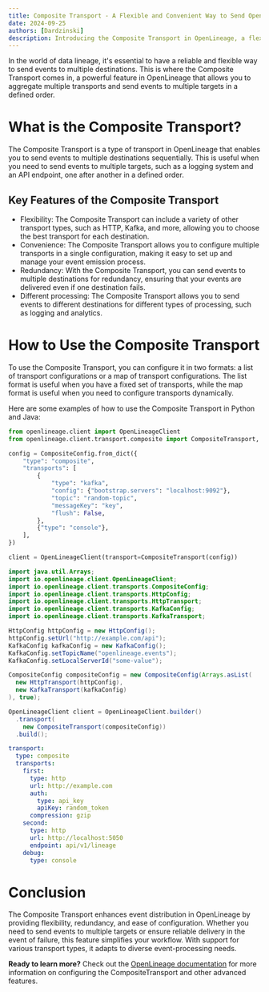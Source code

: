 ```yaml
---
title: Composite Transport - A Flexible and Convenient Way to Send OpenLineage Events
date: 2024-09-25
authors: [Dardzinski]
description: Introducing the Composite Transport in OpenLineage, a flexible and convenient way to send events to multiple destinations, providing redundancy and flexibility in event distribution.
---
```



In the world of data lineage, it's essential to have a reliable and flexible way to send events to multiple destinations. This is where the Composite Transport comes in, a powerful feature in OpenLineage that allows you to aggregate multiple transports and send events to multiple targets in a defined order.

<!--truncate-->

# What is the Composite Transport?

The Composite Transport is a type of transport in OpenLineage that enables you to send events to multiple destinations sequentially. This is useful when you need to send events to multiple targets, such as a logging system and an API endpoint, one after another in a defined order.

## Key Features of the Composite Transport

* Flexibility: The Composite Transport can include a variety of other transport types, such as HTTP, Kafka, and more, allowing you to choose the best transport for each destination.
* Convenience: The Composite Transport allows you to configure multiple transports in a single configuration, making it easy to set up and manage your event emission process.
* Redundancy: With the Composite Transport, you can send events to multiple destinations for redundancy, ensuring that your events are delivered even if one destination fails.
* Different processing: The Composite Transport allows you to send events to different destinations for different types of processing, such as logging and analytics.

# How to Use the Composite Transport

To use the Composite Transport, you can configure it in two formats: a list of transport configurations or a map of transport configurations. The list format is useful when you have a fixed set of transports, while the map format is useful when you need to configure transports dynamically.

Here are some examples of how to use the Composite Transport in Python and Java:

<Tabs groupId="examples">
<TabItem value="python" label="Python Example">

```python
from openlineage.client import OpenLineageClient
from openlineage.client.transport.composite import CompositeTransport, CompositeConfig

config = CompositeConfig.from_dict({
    "type": "composite",
    "transports": [
        {
            "type": "kafka",
            "config": {"bootstrap.servers": "localhost:9092"},
            "topic": "random-topic",
            "messageKey": "key",
            "flush": False,
        },
        {"type": "console"},
    ],
})

client = OpenLineageClient(transport=CompositeTransport(config))
```
</TabItem>

<TabItem value="java" label="Java Example">

```java
import java.util.Arrays;
import io.openlineage.client.OpenLineageClient;
import io.openlineage.client.transports.CompositeConfig;
import io.openlineage.client.transports.HttpConfig;
import io.openlineage.client.transports.HttpTransport;
import io.openlineage.client.transports.KafkaConfig;
import io.openlineage.client.transports.KafkaTransport;

HttpConfig httpConfig = new HttpConfig();
httpConfig.setUrl("http://example.com/api");
KafkaConfig kafkaConfig = new KafkaConfig();
KafkaConfig.setTopicName("openlineage.events");
KafkaConfig.setLocalServerId("some-value");

CompositeConfig compositeConfig = new CompositeConfig(Arrays.asList(
  new HttpTransport(httpConfig),
  new KafkaTransport(kafkaConfig)
), true);

OpenLineageClient client = OpenLineageClient.builder()
  .transport(
    new CompositeTransport(compositeConfig))
  .build();
```
</TabItem>

<TabItem value="yaml-map" label="Yaml Config">

```yaml
transport:
  type: composite
  transports:
    first:
      type: http
      url: http://example.com
      auth:
        type: api_key
        apiKey: random_token
      compression: gzip
    second:
      type: http
      url: http://localhost:5050
      endpoint: api/v1/lineage
    debug:
      type: console
```
</TabItem>

</Tabs>

# Conclusion

The Composite Transport enhances event distribution in OpenLineage by providing flexibility, redundancy, and ease of configuration.
Whether you need to send events to multiple targets or ensure reliable delivery in the event of failure, this feature simplifies your workflow.
With support for various transport types, it adapts to diverse event-processing needs.

**Ready to learn more?** Check out the [OpenLineage documentation](https://openlineage.io/docs) for more information on configuring the CompositeTransport and other advanced features.